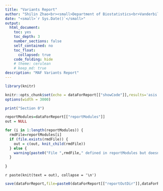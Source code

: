 ```yaml
---
title: "Variants Report"
author: "Shilin Zhao<br><small>Department of Biostatistics<br>Vanderbilt University School of Medicine</small>"
date: "<small>`r Sys.Date()`</small>"
output:
  html_document:
    toc: yes
    toc_depth: 3
    number_sections: false
    self_contained: no
    toc_float: 
      collapsed: true
    code_folding: hide
    # theme: cerulean
    # keep_md: true
description: "MAF Variants Report"
---
```


```r
library(knitr)

knitr::opts_chunk$set(echo = dataForReport[["showCode"]],results='asis')
options(width = 3000)

print("Section 0")
```


```r
reportModules=dataForReport[["reportModules"]]
out = NULL

for (i in 1:length(reportModules)) {
  rmdFile=reportModules[i]
  if (file.exists(rmdFile)) {
    out = c(out, knit_child(rmdFile))
  } else {
    warning(paste0("File ",rmdFile," defined in reportModules but doesn't exist."))
  }
  
}


```

`r paste(knit(text = out), collapse = '\n')`



```r
save(dataForReport,file=paste0(dataForReport[["reportOutDir"]],dataForReport[["reportOut"]],".RData"))
```








